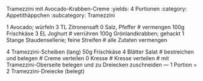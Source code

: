 Tramezzini mit Avocado-Krabben-Creme
:yields: 4 Portionen
:category: Appetithäppchen
:subcategory: Tramezzini

1 Avocado; würfeln
3 TL Zitronensaft
0 Salz, Pfeffer
# vermengen
100g Frischkäse
3 EL Joghurt
# verrühren
100g Grönlandkrabben; gehackt
1 Stange Staudensellerie; feine Streifen
# alle Zutaten vermengen


4 Tramezzini-Scheiben (lang)
50g Frischkäse
4 Blätter Salat
# bestreichen und belegen
# Creme verteilen
0 Kresse
# Kresse verteilen
# mit Tramezzini-Oberseite belegen und zu Dreiecken zuschneiden
---
1 Portion = 2 Tramezzini-Dreiecke (belegt)